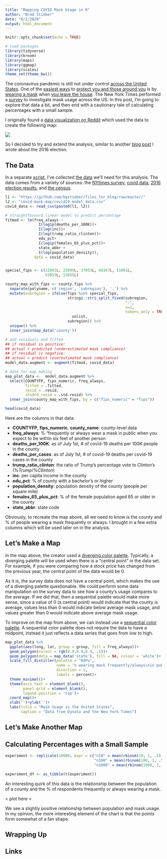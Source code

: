```yaml
---
title: "Mapping COVID Mask Usage in R"
author: "Brad Stieber"
date: "8/1/2020"
output: html_document
---
```


```r
knitr::opts_chunk$set(echo = TRUE)
```

```r
# load packages
library(tidyverse)
library(broom)
library(maps)
library(ggmap)
library(scales)
theme_set(theme_bw())
```


The coronavirus pandemic is still not under control [across the United States](https://www.nytimes.com/interactive/2020/us/coronavirus-us-cases.html). One of the [easiest ways](http://files.fast.ai/papers/masks_lit_review.pdf) to [protect you and those around you](https://www.washingtonpost.com/business/2020/06/17/masks-salons-missouri/) is by [wearing a mask](http://ftp.iza.org/dp13319.pdf) when [you leave the house](https://www.healthaffairs.org/doi/10.1377/hlthaff.2020.00818). The New York Times performed a [survey](https://www.nytimes.com/interactive/2020/07/17/upshot/coronavirus-face-mask-map.html) to investigate mask usage across the US. In this post, I'm going to explore that data a bit, and then end with a cautionary tale of calculating percentages with a small sample.

I originally found a [data visualization on Reddit](https://www.reddit.com/r/dataisbeautiful/comments/i047e9/oc_countylevel_map_of_maskusage_in_the_united/) which used the data to create the following map:

![](https://i.redd.it/rbftphm1vtd51.png)

So I decided to try and extend the analysis, similar to another [blog post](https://bgstieber.github.io/post/iterating-on-a-2016-election-analysis/) I wrote about the 2016 election.

## The Data

In a separate [script](https://github.com/bgstieber/files_for_blog/blob/master/covid-mask-map/getdata.R), I've collected [the data](https://github.com/bgstieber/files_for_blog/raw/master/covid-mask-map/covid19_model_data.csv) we'll need for this analysis. The data comes from a variety of sources: the [NYtimes survey](https://github.com/nytimes/covid-19-data/raw/master/mask-use/mask-use-by-county.csv), [covid data](https://usafacts.org/visualizations/coronavirus-covid-19-spread-map/), [2016 election results](https://github.com/tonmcg/US_County_Level_Election_Results_08-16/raw/master/2016_US_County_Level_Presidential_Results.csv), and [the census](https://walker-data.com/tidycensus/index.html).

```r
l1 <- "https://github.com/bgstieber/files_for_blog/raw/master/"
l2 <- "covid-mask-map/covid19_model_data.csv"
covid_data <- read_csv(paste0(l1, l2))
```

```r

# straightforward linear model to predict percentage
fitmod <- lm(freq_always ~ 
               I(log1p(deaths_per_100K))+
               I(log(inc))+
               I(log(trump_ratio_clinton))+
               edu_pct+
               I(log1p(females_65_plus_pct))+
               state_abbr +
               I(log(population_density)),
             data = covid_data)


special_fips <- c(12091L, 22099L, 37053L, 48167L, 51001L, 
                  53053L, 53055L)

county_map_with_fips <- county.fips %>% 
  separate(polyname, c('region', 'subregion'), ',') %>%
  mutate(subregion = ifelse(fips %in% special_fips,
                            stringi::stri_split_fixed(subregion,
                                                      ":",
                                                      n=1,
                                                      tokens_only = TRUE) %>%
                              unlist,
                            subregion)) %>%
  unique() %>%
  inner_join(map_data('county')) 

# add residuals and fitted
## if residual is positive: 
## actual > predicted (underestimated mask compliance)
## if residual is negative:
## actual < predict (overestimated mask compliance)
model_data.augment <- augment(fitmod, covid_data)

# data for map making
map_plot_data <-  model_data.augment %>%
  select(COUNTYFP, fips_numeric, freq_always, 
         fitted = .fitted, 
         resid = .resid, 
         stndrd_resid = .std.resid) %>%
  inner_join(county_map_with_fips, by = c("fips_numeric" = "fips"))
```


```r
head(covid_data)
```

Here are the columns in that data:

- __COUNTYFP__, __fips_numeric__, __county_name__: county-level data
- __freq_always__: % "frequently or always wear a mask in public when you expect to be within six feet of another person
- __deaths_per_100K__: as of July 1st, # of covid-19 deaths per 100K people in the county
- __deaths_per_cases__: as of July 1st, # of covid-19 deaths per covid-19 cases in the county
- __trump_ratio_clinton__: the ratio of Trump's percentage vote to Clinton's ($\%Trump/\%Cllinton$)
- __inc__: per capita income in the county
- __edu_pct__: % of county with a bachelor's or higher
- __population_density__: population density of the county (people per square mile)
- __females_65_plus_pct__: % of the female population aged 65 or older in the county
- __state_abbr__: state code 

Obviously, to recreate the map above, all we need to know is the county and % of people wearing a mask frequently or always. I brought in a few extra columns which will be used later on in the analysis.

## Let's Make a Map

In the map above, the creator used a [diverging color palette](http://www.personal.psu.edu/cab38/ColorSch/SchHTMLs/CBColorDiv.html). Typically, a diverging palette will be used when there is a "central point" in the data set. For example, if you were comparing how a stock price has changed from the previous year, the central point of the data would be 0. 

As it is, the survey data does not have a central point, which makes the use of a diverging palette questionable. We could perform some data manipulation on the survey data to see how a county's usage compares to the average. If we did that, then a sequential palette would make more sense, since a value of 0 (a central point) would indicate that the county is average, values less than 0 would indicate below average mask usage, and values greater than 0 would indicate above average mask usage. 

To improve on the map from above, we can instead use a [sequential color palette](http://www.personal.psu.edu/cab38/ColorSch/SchHTMLs/CBColorSeq.html). A sequential color palette does not require the data to have a midpoint, instead it just reflects a data series that goes from low to high.

```r
map_plot_data %>%
  ggplot(aes(long, lat, group = group, fill = freq_always))+
  geom_polygon(colour = rgb(0.9,0.9,0.9, .1))+
  geom_polygon(data = map_data('state'), fill = NA, colour = 'white')+
  scale_fill_distiller(palette = "RdPu",
                       name = '% wearing mask frequently/always\nin public',
                       direction = 1,
                       labels = percent)+
  theme_minimal()+
  theme(axis.text = element_blank(),
        panel.grid = element_blank(),
        legend.position = 'top')+
  coord_map()+
  xlab('')+ylab('')+
  labs(title = "Mask Usage in the United States",
       caption = "Data from Dynata and the New York Times")
```



## Let's Make Another Map


## Calculating Percentages with a Small Sample

```r
experiment <- replicate(10000, expr = c("n10" = mean(rbinom(10, 1, .5)), 
                                        "n100" = mean(rbinom(100, 1, .5)), 
                                        "n1000" = mean(rbinom(1000, 1, .5))))

experiment_df <- as_tibble(t(experiment))
```

An interesting quirk of this data is the relationship between the population of a county and the % of respondents frequently or always wearing a mask. 

< plot here >

We see a slightly positive relationship between population and mask usage. In my opinion, the more interesting element of the chart is that the points form somewhat of a fan shape. 

## Wrapping Up


## Links